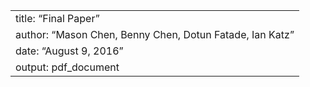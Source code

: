 ---
title: "Final Paper"
author: "Mason Chen, Benny Chen, Dotun Fatade, Ian Katz"
date: "August 9, 2016"
output: pdf_document
---
